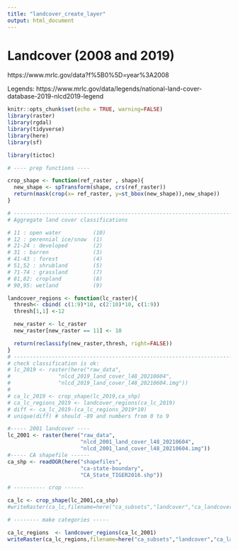 ```yaml
---
title: "landcover_create_layer"
output: html_document
---
```

# Landcover (2008 and 2019)

https://www.mrlc.gov/data?f%5B0%5D=year%3A2008

Legends:
https://www.mrlc.gov/data/legends/national-land-cover-database-2019-nlcd2019-legend

```r
knitr::opts_chunk$set(echo = TRUE, warning=FALSE)
library(raster)
library(rgdal)
library(tidyverse)
library(here)
library(sf) 

library(tictoc)
```

```r
# ---- prep functions ----

crop_shape <- function(ref_raster , shape){
  new_shape <- spTransform(shape, crs(ref_raster))
  return(mask(crop(x= ref_raster, y=st_bbox(new_shape)),new_shape))
}

# ----------------------------------------------------------------------
# Aggregate land cover classifications

# 11 : open water          (10)
# 12 : perennial ice/snow  (1)
# 21-24 : developed        (2)
# 31 : barren              (3)
# 41-43 : forest           (4)
# 51,52 : shrubland        (5)
# 71-74 : grassland        (7)
# 81,82: cropland          (8)
# 90,95: wetland           (9)

landcover_regions <- function(lc_raster){
  thresh<- cbind( c(1:9)*10, c(2:10)*10, c(1:9)) 
  thresh[1,1] <-12

  new_raster <- lc_raster
  new_raster[new_raster == 11] <- 10

  return(reclassify(new_raster,thresh, right=FALSE))
}
# ----------------------------------------------------------------------
# check classification is ok:
# lc_2019 <- raster(here("raw_data",
#               "nlcd_2019_land_cover_l48_20210604",
#               "nlcd_2019_land_cover_l48_20210604.img"))
# 
# ca_lc_2019 <- crop_shape(lc_2019,ca_shp)
# ca_lc_regions_2019 <- landcover_regions(ca_lc_2019)
# diff <- ca_lc_2019-(ca_lc_regions_2019*10)
# unique(diff) # should -89 and numbers from 0 to 9
```



```r
#----- 2001 landcover ----
lc_2001 <- raster(here("raw_data",
                       "nlcd_2001_land_cover_l48_20210604",
                       "nlcd_2001_land_cover_l48_20210604.img"))
#----- CA shapefile ------
ca_shp <- readOGR(here("shapefiles",
                       "ca-state-boundary",
                       "CA_State_TIGER2016.shp"))

# ---------- crop ------

ca_lc <- crop_shape(lc_2001,ca_shp)
#writeRaster(ca_lc,filename=here("ca_subsets","landcover","ca_landcover_2001.tif"))

# -------- make categories -----

ca_lc_regions  <- landcover_regions(ca_lc_2001)
writeRaster(ca_lc_regions,filename=here("ca_subsets","landcover","ca_landcover_regions_2001.tif"))
```



